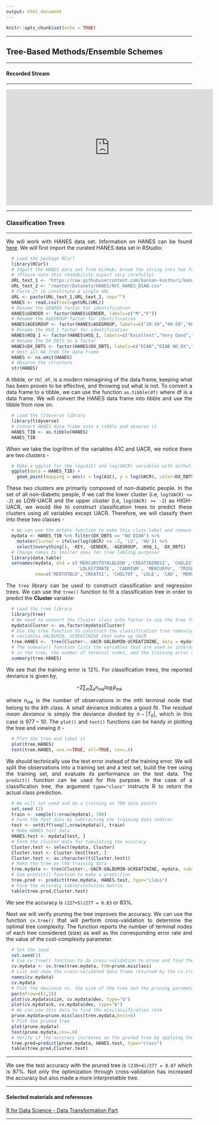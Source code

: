 ```yaml
---
output: html_document
---
```


```r
knitr::opts_chunk$set(echo = TRUE)
```

<style>

body {
text-align: justify;}

figure figcaption {
    text-align: center;}
</style>


---

## Tree-Based Methods/Ensemble Schemes  

---

#### Recorded Stream

---

<iframe width="560" height="315" src="https://www.youtube.com/embed/7Ul5phT8SNM" frameborder="0" allow="autoplay; encrypted-media" allowfullscreen></iframe>

---

### Classification Trees

---

We will work with HANES data set. Information on HANES can be found [here](http://nychanes.org/). We will first import the curated HANES data set in RStudio:

```r
  # Load the package RCurl
  library(RCurl)
  # Import the HANES data set from GitHub; break the string into two for readability
  # (Please note this readability aspect very carefully)
  URL_text_1 <- "https://raw.githubusercontent.com/kannan-kasthuri/kannan-kasthuri.github.io"
  URL_text_2 <- "/master/Datasets/HANES/NYC_HANES_DIAB.csv"
  # Paste it to constitute a single URL 
  URL <- paste(URL_text_1,URL_text_2, sep="")
  HANES <- read.csv(text=getURL(URL))
  # Rename the GENDER factor for identification
  HANES$GENDER <- factor(HANES$GENDER, labels=c("M","F"))
  # Rename the AGEGROUP factor for identification
  HANES$AGEGROUP <- factor(HANES$AGEGROUP, labels=c("20-39","40-59","60+"))
  # Rename the HSQ_1 factor for identification
  HANES$HSQ_1 <- factor(HANES$HSQ_1, labels=c("Excellent","Very Good","Good", "Fair", "Poor"))
  # Rename the DX_DBTS as a factor
  HANES$DX_DBTS <- factor(HANES$DX_DBTS, labels=c("DIAB","DIAB NO_DX","NO DIAB"))
  # Omit all NA from the data frame
  HANES <- na.omit(HANES)
  # Observe the structure
  str(HANES)
```

A tibble, or `tbl_df`, is a modern reimagining of the data frame, keeping what has been proven to be effective, and throwing out what is not. To convert a data frame to a tibble, we can use the function `as.tibble(df)` where df is a data frame. We will convert the HANES data frame into tibble and use the tibble from now on.

```r
  # Load the tidyverse library
  library(tidyverse)
  # Convert HANES data frame into a tibble and observe it
  HANES_TIB <- as.tibble(HANES)
  HANES_TIB
```

When we take the logrithm of the variables A1C and UACR, we notice there are two clusters -

```r
  # Make a ggplot for the log(A1C) and log(UACR) variables with asthetic color for the variable DX_DBTS
  ggplot(data = HANES_TIB) + 
    geom_point(mapping = aes(x = log(A1C), y = log(UACR), color=DX_DBTS))
```

These two clusters are primarily composed of non-diabetic people. In the set of all non-diabetic people, if we call the lower cluster (i.e,  `log(UACR) <= -2`) as LOW-UACR and the upper cluster (i.e, `log(UACR) >= -2`) as HIGH-UACR, we would like to construct classification trees to predict these clusters using all variables except UACR. Therefore, we will classify them into these two classes -

```r
  # We can use the mutate function to make this class label and remove non-necessary variables
  mydata <- HANES_TIB %>% filter(DX_DBTS == "NO DIAB") %>% 
    mutate(Cluster = ifelse(log(UACR) <= -2, 'LU', 'HU')) %>%
    select(everything(), -KEY, -GENDER, -AGEGROUP, -HSQ_1, -DX_DBTS)
  # Change names to smaller ones for tree labling purposes
  library(data.table)
  setnames(mydata, old = c('MERCURYTOTALBLOOD','CREATININESI', 'CHOLESTEROLTOTAL', 
                           'LDLESTIMATE', 'CADMIUM', 'MERCURYU', 'TRIGLYCERIDE'), 
           new=c('MERTOTBLD','CREATSI', 'CHOLTOT', 'LDLE', 'CAD', 'MERU', 'TRIG'))
```

The `tree` library can be used to construct classification and regression trees. We can use the `tree()` function to fit a classification tree in order to predict the **Cluster** variable:

```r
  # Load the tree library
  library(tree)
  # We need to convert the Cluster class into factor to use the tree function
  mydata$Cluster <- as.factor(mydata$Cluster)
  # Use the tree function to construct the classification tree removing the UACR and 
  # variables UALBUMIN, UCREATININE that make up UACR
  tree.HANES <-  tree(Cluster~.-UACR-UALBUMIN-UCREATININE, data = mydata)
  # The summary() function lists the variables that are used as internal nodes 
  # in the tree, the number of terminal nodes, and the training error rate
  summary(tree.HANES)
```

We see that the training error is 12%. For classification trees, the reported deviance is given by,

$$ -2 \sum_{m}\sum_{k}n_{mk}\log \hat{p}_{mk}$$

where $n_{mk}$ is the number of observations in the $m$th terminal node that belong to the $k$th class. A small deviance indicates a good fit. The _residual mean deviance_ is simply the deviance divided by $n-|T_{0}|$, which in this case is $977-10$. The `plot()` and `text()` functions can be handy in plotting the tree and viewing it -

```r
  # Plot the tree and label it
  plot(tree.HANES)
  text(tree.HANES, use.n=TRUE, all=TRUE, cex=.6)
```

We should technically use the test error instead of the training error. We will split the observations into a training set and a test set, build the tree using the training set, and evaluate its performance on the test data. The `predict()` function can be used for this purpose. In the case of a classification tree, the argument `type="class"` instructs R to return the actual class prediction. 

```r
  # We will set seed and do a training on 700 data points
  set.seed (2)
  train <- sample(1:nrow(mydata), 700)
  # Form the test data by subtracting the training data indices
  test <- setdiff(seq(1,nrow(mydata)), train)
  # Make HANES test data
  HANES.test <- mydata[test, ]
  # Form the cluster data for tabulating the accuracy
  Cluster.test <- select(mydata, Cluster) 
  Cluster.test <- Cluster.test[test, ]
  Cluster.test <- as.character(t(Cluster.test))
  # Make the tree on the training data 
  tree.mydata <- tree(Cluster~.-UACR-UALBUMIN-UCREATININE, mydata, subset=train)
  # Use predict() function to make a prediction
  tree.pred <- predict(tree.mydata, HANES.test, type="class")
  # Form the accuracy table/confusion matrix
  table(tree.pred,Cluster.test)
```

We see the accuracy is `(227+5)/277 = 0.83` or 83%.

Next we will verify pruning the tree improves the accuracy. We can use the function `cv.tree()` that will perform cross-validation to determine the optimal tree complexity. The function reports the number of terminal nodes of each tree considered (size) as well as the corresponding error rate and the value of the cost-complexity parameter.

```r
  # Set the seed
  set.seed(3)
  # Use cv.tree() function to do cross-validation to prune and find the optimal tree
  cv.mydata <- cv.tree(tree.mydata, FUN=prune.misclass)
  # List and show the cross-validated data frame returned by the cv.tree() function
  names(cv.mydata)
  cv.mydata
  # Plot the deviance vs. the size of the tree and the pruning parameter k/alpha 
  par(mfrow=c(1,2))
  plot(cv.mydata$size, cv.mydata$dev, type="b")
  plot(cv.mydata$k, cv.mydata$dev, type="b")
  # We can use this data to find the misclassification rate
  prune.mydata=prune.misclass(tree.mydata,best=6)
  # Plot the pruned tree
  plot(prune.mydata)
  text(prune.mydata,cex=.6)
  # Verify if the accuracy increases on the pruned tree by applying the test data
  tree.pred=predict(prune.mydata, HANES.test, type="class")
  table(tree.pred,Cluster.test)
```

---

We see the test accuracy with the pruned tree is `(239+4)/277 = 0.87` which is 87%. Not only the optimization through cross-validation has increased the accuracy but also made a more interpretatble tree.

---

#### Selected materials and references

[R for Data Science - Data Transformation Part](https://cran.r-project.org/doc/manuals/R-intro.pdf)

---
